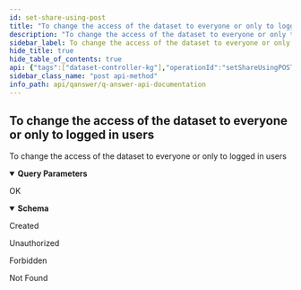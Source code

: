 ```yaml
---
id: set-share-using-post
title: "To change the access of the dataset to everyone or only to logged in users"
description: "To change the access of the dataset to everyone or only to logged in users"
sidebar_label: To change the access of the dataset to everyone or only to logged in users
hide_title: true
hide_table_of_contents: true
api: {"tags":["dataset-controller-kg"],"operationId":"setShareUsingPOST","parameters":[{"name":"dataset","in":"query","description":"dataset","required":true,"schema":{"type":"string"}},{"name":"users","in":"query","description":"users","required":true,"explode":true,"schema":{"type":"array","items":{"type":"string"}}}],"responses":{"200":{"description":"OK","content":{"*/*":{"schema":{"type":"object","properties":{"message":{"type":"string"},"success":{"type":"boolean"}},"title":"ApiResponse"}}}},"201":{"description":"Created"},"401":{"description":"Unauthorized"},"403":{"description":"Forbidden"},"404":{"description":"Not Found"}},"security":[{"JWT":[]}],"deprecated":false,"description":"To change the access of the dataset to everyone or only to logged in users","method":"post","path":"/api/dataset/share","servers":[{"url":"//qanswer-core1.univ-st-etienne.fr"}],"securitySchemes":{"JWT":{"type":"apiKey","name":"Authorization","in":"header"}},"info":{"description":"APIs provided by QAnswer","version":"1.0","title":"QAnswer: Api Documentation","contact":{"name":"QAnswer","url":"www.the-qa-company.com","email":"info@qanswer.eu"}},"postman":{"name":"To change the access of the dataset to everyone or only to logged in users","description":{"type":"text/plain"},"url":{"path":["api","dataset","share"],"host":["{{baseUrl}}"],"query":[{"disabled":false,"description":{"content":"(Required) dataset","type":"text/plain"},"key":"dataset","value":""},{"disabled":false,"description":{"content":"(Required) users","type":"text/plain"},"key":"users","value":""}],"variable":[]},"header":[{"key":"Accept","value":"*/*"}],"method":"POST","auth":{"type":"apikey","apikey":[{"type":"any","value":"Authorization","key":"key"},{"type":"any","value":"<API Key>","key":"value"},{"type":"any","value":"header","key":"in"}]}}}
sidebar_class_name: "post api-method"
info_path: api/qanswer/q-answer-api-documentation
---
```



## To change the access of the dataset to everyone or only to logged in users



To change the access of the dataset to everyone or only to logged in users

<details style={{"marginBottom":"1rem"}} data-collapsed={false} open={true}><summary style={{}}><strong>Query Parameters</strong></summary><div><ul><ParamsItem className={"paramsItem"} param={{"name":"dataset","in":"query","description":"dataset","required":true,"schema":{"type":"string"}}}></ParamsItem><ParamsItem className={"paramsItem"} param={{"name":"users","in":"query","description":"users","required":true,"explode":true,"schema":{"type":"array","items":{"type":"string"}}}}></ParamsItem></ul></div></details><div><ApiTabs><TabItem label={"200"} value={"200"}><div>

OK

</div><div><MimeTabs groupId={"mime-type"}><TabItem label={"*/*"} value={"*/*"}><SchemaTabs groupId={"schema-tabs"}><TabItem label={"Schema"} value={"Schema"}><details style={{}} data-collapsed={false} open={true}><summary style={{"textAlign":"left"}}><strong>Schema</strong></summary><div style={{"textAlign":"left","marginLeft":"1rem"}}></div><ul style={{"marginLeft":"1rem"}}><SchemaItem collapsible={false} name={"message"} required={false} schemaDescription={undefined} schemaName={"string"} qualifierMessage={undefined} defaultValue={undefined}></SchemaItem><SchemaItem collapsible={false} name={"success"} required={false} schemaDescription={undefined} schemaName={"boolean"} qualifierMessage={undefined} defaultValue={undefined}></SchemaItem></ul></details></TabItem><TabItem label={"Example (from schema)"} value={"Example (from schema)"}><ResponseSamples responseExample={"{\n  \"message\": \"string\",\n  \"success\": true\n}"} language={"json"}></ResponseSamples></TabItem></SchemaTabs></TabItem></MimeTabs></div></TabItem><TabItem label={"201"} value={"201"}><div>

Created

</div><div></div></TabItem><TabItem label={"401"} value={"401"}><div>

Unauthorized

</div><div></div></TabItem><TabItem label={"403"} value={"403"}><div>

Forbidden

</div><div></div></TabItem><TabItem label={"404"} value={"404"}><div>

Not Found

</div><div></div></TabItem></ApiTabs></div>
      